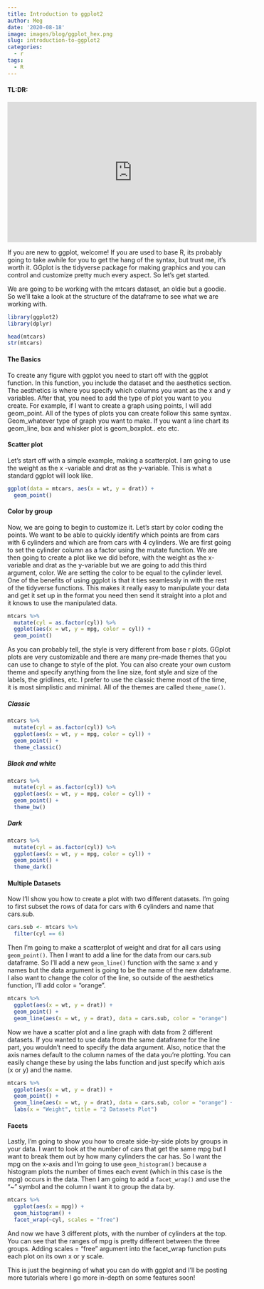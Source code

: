 ```yaml
---
title: Introduction to ggplot2
author: Meg
date: '2020-08-18'
image: images/blog/ggplot_hex.png
slug: introduction-to-ggplot2
categories:
  - r
tags:
  - R
---
```


#### TL:DR:  

<iframe width="560" height="315" src="https://www.youtube.com/embed/Y7nvsFQpEuY" frameborder="0" allow="accelerometer; autoplay; encrypted-media; gyroscope; picture-in-picture" allowfullscreen></iframe>

If you are new to ggplot, welcome! If you are used to base R, its probably going to take awhile for you to get the hang of the syntax, but trust me, it's worth it. GGplot is the tidyverse package for making graphics and you can control and customize pretty much every aspect. So let's get started. 

We are going to be working with the mtcars dataset, an oldie but a goodie. So we'll take a look at the structure of the dataframe to see what we are working with. 

```r
library(ggplot2)
library(dplyr)

head(mtcars)
str(mtcars)
```

#### The Basics  
To create any figure with ggplot you need to start off with the ggplot function. In this function, you include the dataset and the aesthetics section. The aesthetics is where you specify which columns you want as the x and y variables. After that, you need to add the type of plot you want to you create. For example, if I want to create a graph using points, I will add geom_point. All of the types of plots you can create follow this same syntax. Geom_whatever type of graph you want to make. If you want a line chart its geom_line, box and whisker plot is geom_boxplot.. etc etc.

#### Scatter plot  

Let’s start off with a simple example, making a scatterplot.  I am going to use the weight as the x -variable and drat as the y-variable. This is what a standard ggplot will look like. 
```r
ggplot(data = mtcars, aes(x = wt, y = drat)) + 
  geom_point()
```

#### Color by group  

Now, we are going to begin to customize it. Let’s start by color coding the points. We want to be able to quickly identify which points are from cars with 6 cylinders and which are from cars with 4 cylinders. We are first going to set the cylinder column as a factor using the mutate function. We are then going to create a plot like we did before, with the weight as the x-variable and drat as the y-variable but we are going to add this third argument, color. We are setting the color to be equal to the cylinder level. One of the benefits of using ggplot is that it ties seamlessly in with the rest of the tidyverse functions. This makes it really easy to manipulate your data and get it set up in the format you need then send it straight into a plot and it knows to use the manipulated data.  

```r
mtcars %>% 
  mutate(cyl = as.factor(cyl)) %>% 
  ggplot(aes(x = wt, y = mpg, color = cyl)) + 
  geom_point()
```

As you can probably tell, the style is very different from base r plots. GGplot plots are very customizable and there are many pre-made themes that you can use to change to style of the plot. You can also create your own custom theme and specify anything from the line size, font style and size of the labels, the gridlines, etc. I prefer to use the classic theme most of the time, it is most simplistic and minimal. All of the themes are called `theme_name()`.  

##### Classic  
```r
mtcars %>% 
  mutate(cyl = as.factor(cyl)) %>% 
  ggplot(aes(x = wt, y = mpg, color = cyl)) + 
  geom_point() +
  theme_classic()
```

##### Black and white  
```r
mtcars %>% 
  mutate(cyl = as.factor(cyl)) %>% 
  ggplot(aes(x = wt, y = mpg, color = cyl)) + 
  geom_point() + 
  theme_bw()
```

##### Dark  
```r
mtcars %>% 
  mutate(cyl = as.factor(cyl)) %>% 
  ggplot(aes(x = wt, y = mpg, color = cyl)) + 
  geom_point() + 
  theme_dark()
```

#### Multiple Datasets
Now I’ll show you how to create a plot with two different datasets. I’m going to first subset the rows of data for cars with 6 cylinders and name that cars.sub.  

```r
cars.sub <- mtcars %>% 
  filter(cyl == 6)
```

Then I’m going to make a scatterplot of weight and drat for all cars using `geom_point()`. Then I want to add a line for the data from our cars.sub dataframe. So I’ll add a new `geom_line()` function with the same x and y names but the data argument is going to be the name of the new dataframe. I also want to change the color of the line, so outside of the aesthetics function, I’ll add color = “orange”. 

```r
mtcars %>% 
  ggplot(aes(x = wt, y = drat)) +
  geom_point() +
  geom_line(aes(x = wt, y = drat), data = cars.sub, color = "orange")
```

Now we have a scatter plot and a line graph with data from 2 different datasets. If you wanted to use data from the same dataframe for the line part, you wouldn’t need to specify the data argument. Also, notice that the axis names default to the column names of the data you’re plotting. You can easily change these by using the labs function and just specify which axis (x or y) and the name. 

```r
mtcars %>% 
  ggplot(aes(x = wt, y = drat)) +
  geom_point() +
  geom_line(aes(x = wt, y = drat), data = cars.sub, color = "orange") +
  labs(x = "Weight", title = "2 Datasets Plot")
```

#### Facets
Lastly, I’m going to show you how to create side-by-side plots by groups in your data. I want to look at the number of cars that get the same mpg but I want to break them out by how many cylinders the car has. So I want the mpg on the x-axis and I’m going to use `geom_histogram()` because a histogram plots the number of times each event (which in this case is the mpg) occurs in the data. Then I am going to add a `facet_wrap()` and use the "~" symbol and the column I want it to group the data by. 

```r
mtcars %>% 
  ggplot(aes(x = mpg)) +
  geom_histogram() +
  facet_wrap(~cyl, scales = "free")
```

And now we have 3 different plots, with the number of cylinders at the top. You can see that the ranges of mpg is pretty different between the three groups. Adding scales = “free” argument into the facet_wrap function puts each plot on its own x or y scale. 

This is just the beginning of what you can do with ggplot and I'll be posting more tutorials where I go more in-depth on some features soon!
